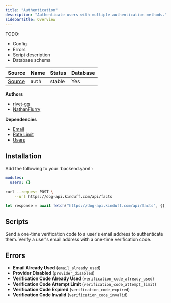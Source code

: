 ```yaml
---
title: "Authentication"
description: "Authenticate users with multiple authentication methods."
sidebarTitle: Overview
---
```


TODO:

- Config
- Errors
- Script description
- Database schema

| Source                                                                           | Name       | Status     | Database     |
| -------------------------------------------------------------------------------- | ---------- | ---------- | ------------ |
| [Source](https://github.com/rivet-gg/opengb-registry/tree/main/modules/auth) | `auth` | stable | Yes |

**Authors**

- [rivet-gg](https://github.com/rivet-gg)
- [NathanFlurry](https://github.com/NathanFlurry)

**Dependencies**

- [Email](/modules/email/overview)
- [Rate Limit](/modules/rate_limit/overview)
- [Users](/modules/users/overview)

## Installation

<Steps>
<Step title="Update config">
Add the following to your `backend.yaml`:

```yaml
modules:
  users: {}

```

</Step>
<Step title="Call scripts">
<CodeGroup>

```bash curl
curl --request POST \
    --url https://dog-api.kinduff.com/api/facts
```

```typescript TypeScript
let response = await fetch("https://dog-api.kinduff.com/api/facts", {});
```

</CodeGroup>
</Step>
</Steps>

## Scripts

<CardGroup><Card title="Authenticate Email Passwordless" href="/modules/auth/scripts/auth_email_passwordless">Send a one-time verification code to a user's email address to authenticate them.</Card>
<Card title="Verify Email Passwordless" href="/modules/auth/scripts/verify_email_passwordless">Verify a user's email address with a one-time verification code.</Card></CardGroup>

## Errors

- **Email Already Used** (`email_already_used`) 
- **Provider Disabled** (`provider_disabled`) 
- **Verification Code Already Used** (`verification_code_already_used`) 
- **Verification Code Attempt Limit** (`verification_code_attempt_limit`) 
- **Verification Code Expired** (`verification_code_expired`) 
- **Verification Code Invalid** (`verification_code_invalid`) 
